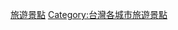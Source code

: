 {{Catnav|頁面分類|地理|...|亞洲地理|東亞地理|台灣地理|臺灣行政區劃|嘉義市}}
{{Catnav|頁面分類|地理|...|城市|各國城市|中華民國城市|台灣城市|台灣省轄市|嘉義市}}
{{Catnav|頁面分類|地理|...|島嶼|太平洋島嶼|台灣|台灣地理|台灣旅遊景點|台灣各地旅遊景點}}
{{Catnav|頁面分類|地理|...|各國地理|中華民國地理|中華民國行政區劃|中華民國各省行政區劃|臺灣行政區劃|嘉義市}}
{{Catnav|頁面分類|休閒|...|旅遊|旅遊景點|各大洲旅遊景點|亞洲旅遊景點|台灣旅遊景點|台灣各地旅遊景點}}
{{Catnav|頁面分類|社會|...|依大洲劃分的產業|各大洲旅遊|亞洲旅遊|台灣旅遊|台灣各地旅遊|台灣各地旅遊景點}}

[[Category:嘉義市|旅遊景點]]
[[Category:台灣各城市旅遊景點|Category:台灣各城市旅遊景點]]